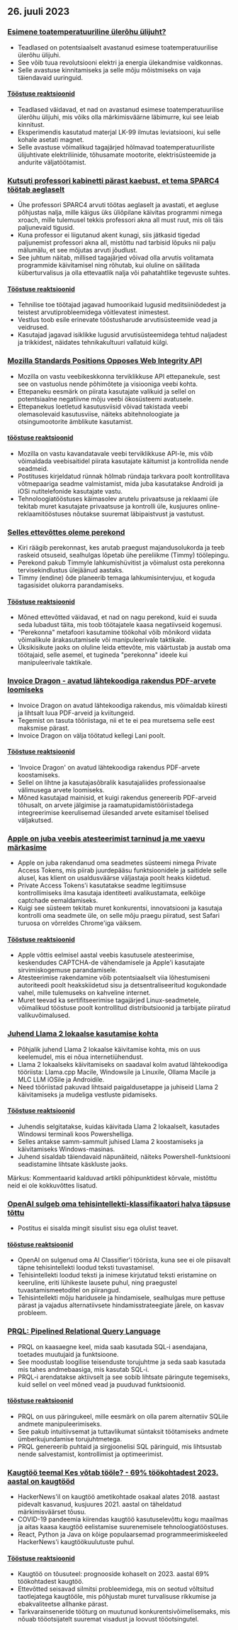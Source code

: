

<CallToAction />

<Steps>

## 26. juuli 2023

### [Esimene toatemperatuuriline ülerõhu ülijuht?](https://arxiv.org/abs/2307.12008)

- Teadlased on potentsiaalselt avastanud esimese toatemperatuurilise ülerõhu ülijuhi.
- See võib tuua revolutsiooni elektri ja energia ülekandmise valdkonnas.
- Selle avastuse kinnitamiseks ja selle mõju mõistmiseks on vaja täiendavaid uuringuid.

#### [Tööstuse reaktsioonid](http://news.ycombinator.com/item?id=36864624)

- Teadlased väidavad, et nad on avastanud esimese toatemperatuurilise ülerõhu ülijuhi, mis võiks olla märkimisväärne läbimurre, kui see leiab kinnitust.
- Eksperimendis kasutatud materjal LK-99 ilmutas leviatsiooni, kui selle kohale asetati magnet.
- Selle avastuse võimalikud tagajärjed hõlmavad toatemperatuuriliste ülijuhtivate elektriliinide, tõhusamate mootorite, elektrisüsteemide ja andurite väljatöötamist.

### [Kutsuti professori kabinetti pärast kaebust, et tema SPARC4 töötab aeglaselt](https://infosec.exchange/@paco/110772422266480371)

- Ühe professori SPARC4 arvuti töötas aeglaselt ja avastati, et aegluse põhjustas nalja, mille käigus üks üliõpilane käivitas programmi nimega xroach, mille tulemusel tekkis professori akna all must ruut, mis oli täis paljunevaid tigusid.
- Kuna professor ei liigutanud akent kunagi, siis jätkasid tigedad paljunemist professori akna all, mistõttu nad tarbisid lõpuks nii palju mälumälu, et see mõjutas arvuti jõudlust.
- See juhtum näitab, millised tagajärjed võivad olla arvutis volitamata programmide käivitamisel ning rõhutab, kui oluline on säilitada küberturvalisus ja olla ettevaatlik nalja või pahatahtlike tegevuste suhtes.

#### [Tööstuse reaktsioonid](http://news.ycombinator.com/item?id=36857314)

- Tehnilise toe töötajad jagavad humoorikaid lugusid meditsiiniõdedest ja teistest arvutiprobleemidega võitlevatest inimestest.
- Vestlus toob esile erinevate tööstusharude arvutisüsteemide vead ja veidrused.
- Kasutajad jagavad isiklikke lugusid arvutisüsteemidega tehtud naljadest ja trikkidest, näidates tehnikakultuuri vallatuid külgi.

### [Mozilla Standards Positions Opposes Web Integrity API](https://github.com/mozilla/standards-positions/issues/852)

- Mozilla on vastu veebikeskkonna terviklikkuse API ettepanekule, sest see on vastuolus nende põhimõtete ja visiooniga veebi kohta.
- Ettepaneku eesmärk on piirata kasutajate valikuid ja sellel on potentsiaalne negatiivne mõju veebi ökosüsteemi avatusele.
- Ettepanekus loetletud kasutusviisid võivad takistada veebi olemasolevaid kasutusviise, näiteks abitehnoloogiate ja otsingumootorite ämblikute kasutamist.

#### [tööstuse reaktsioonid](http://news.ycombinator.com/item?id=36857032)

- Mozilla on vastu kavandatavale veebi terviklikkuse API-le, mis võib võimaldada veebisaitidel piirata kasutajate käitumist ja kontrollida nende seadmeid.
- Postituses kirjeldatud rünnak hõlmab ründaja tarkvara poolt kontrollitava võtmepaariga seadme valmistamist, mida juba kasutatakse Androidi ja iOSi nutitelefonide kasutajate vastu.
- Tehnoloogiatööstuses käimasolev arutelu privaatsuse ja reklaami üle tekitab muret kasutajate privaatsuse ja kontrolli üle, kusjuures online-reklaamitööstuses nõutakse suuremat läbipaistvust ja vastutust.

### [Selles ettevõttes oleme perekond](https://pboyd.io/posts/at-company-we-are-family/)

- Kiri räägib perekonnast, kes arutab praegust majandusolukorda ja teeb raskeid otsuseid, sealhulgas lõpetab ühe pereliikme (Timmy) töölepingu.
- Perekond pakub Timmyle lahkumishüvitist ja võimalust osta perekonna tervisekindlustus ülejäänud aastaks.
- Timmy (endine) õde planeerib temaga lahkumisintervjuu, et koguda tagasisidet olukorra parandamiseks.

#### [Tööstuse reaktsioonid](http://news.ycombinator.com/item?id=36864476)

- Mõned ettevõtted väidavad, et nad on nagu perekond, kuid ei suuda seda lubadust täita, mis toob töötajatele kaasa negatiivseid kogemusi.
- "Perekonna" metafoori kasutamine töökohal võib mõnikord viidata võimalikule ärakasutamisele või manipuleerivale taktikale.
- Üksikisikute jaoks on oluline leida ettevõte, mis väärtustab ja austab oma töötajaid, selle asemel, et tugineda "perekonna" ideele kui manipuleerivale taktikale.

### [Invoice Dragon - avatud lähtekoodiga rakendus PDF-arvete loomiseks](https://invoicedragon.com/)

- Invoice Dragon on avatud lähtekoodiga rakendus, mis võimaldab kiiresti ja lihtsalt luua PDF-arveid ja kviitungeid.
- Tegemist on tasuta tööriistaga, nii et te ei pea muretsema selle eest maksmise pärast.
- Invoice Dragon on välja töötatud kellegi Lani poolt.

#### [Tööstuse reaktsioonid](http://news.ycombinator.com/item?id=36860898)

- 'Invoice Dragon' on avatud lähtekoodiga rakendus PDF-arvete koostamiseks.
- Sellel on lihtne ja kasutajasõbralik kasutajaliides professionaalse välimusega arvete loomiseks.
- Mõned kasutajad mainisid, et kuigi rakendus genereerib PDF-arveid tõhusalt, on arvete jälgimise ja raamatupidamistööriistadega integreerimise keerulisemad ülesanded arvete esitamisel tõelised väljakutsed.

### [Apple on juba veebis atesteerimist tarninud ja me vaevu märkasime](https://httptoolkit.com/blog/apple-private-access-tokens-attestation/)

- Apple on juba rakendanud oma seadmetes süsteemi nimega Private Access Tokens, mis piirab juurdepääsu funktsioonidele ja saitidele selle alusel, kas klient on usaldusväärse väljastaja poolt heaks kiidetud.
- Private Access Tokens'i kasutatakse seadme legitiimsuse kontrollimiseks ilma kasutaja identiteeti avalikustamata, eelkõige captchade eemaldamiseks.
- Kuigi see süsteem tekitab muret konkurentsi, innovatsiooni ja kasutaja kontrolli oma seadmete üle, on selle mõju praegu piiratud, sest Safari turuosa on võrreldes Chrome'iga väiksem.

#### [Tööstuse reaktsioonid](http://news.ycombinator.com/item?id=36862494)

- Apple võttis eelmisel aastal veebis kasutusele atesteerimise, keskendudes CAPTCHA-de vähendamisele ja Apple'i kasutajate sirvimiskogemuse parandamisele.
- Atesteerimise rakendamine võib potentsiaalselt viia lõhestumiseni autoriteedi poolt heakskiidetud sisu ja detsentraliseeritud kogukondade vahel, mille tulemuseks on kahveline internet.
- Muret teevad ka sertifitseerimise tagajärjed Linux-seadmetele, võimalikud tööstuse poolt kontrollitud distributsioonid ja tarbijate piiratud valikuvõimalused.

### [Juhend Llama 2 lokaalse kasutamise kohta](https://replicate.com/blog/run-llama-locally)

- Põhjalik juhend Llama 2 lokaalse käivitamise kohta, mis on uus keelemudel, mis ei nõua internetiühendust.
- Llama 2 lokaalseks käivitamiseks on saadaval kolm avatud lähtekoodiga tööriista: Llama.cpp Macile, Windowsile ja Linuxile, Ollama Macile ja MLC LLM iOSile ja Androidile.
- Need tööriistad pakuvad lihtsaid paigaldusetappe ja juhiseid Llama 2 käivitamiseks ja mudeliga vestluste pidamiseks.

#### [Tööstuse reaktsioonid](http://news.ycombinator.com/item?id=36865495)

- Juhendis selgitatakse, kuidas käivitada Llama 2 lokaalselt, kasutades Windowsi terminali koos Powershelliga.
- Selles antakse samm-sammult juhised Llama 2 koostamiseks ja käivitamiseks Windows-masinas.
- Juhend sisaldab täiendavaid näpunäiteid, näiteks Powershell-funktsiooni seadistamine lihtsate käskluste jaoks.

Märkus: Kommentaarid kalduvad artikli põhipunktidest kõrvale, mistõttu neid ei ole kokkuvõttes lisatud.

### [OpenAI sulgeb oma tehisintellekti-klassifikaatori halva täpsuse tõttu](https://decrypt.co/149826/openai-quietly-shutters-its-ai-detection-tool)

- Postitus ei sisalda mingit sisulist sisu ega olulist teavet.

#### [tööstuse reaktsioonid](http://news.ycombinator.com/item?id=36862850)

- OpenAI on sulgenud oma AI Classifier'i tööriista, kuna see ei ole piisavalt täpne tehisintellekti loodud teksti tuvastamisel.
- Tehisintellekti loodud teksti ja inimese kirjutatud teksti eristamine on keeruline, eriti lühikeste lausete puhul, ning praegustel tuvastamismeetoditel on piirangud.
- Tehisintellekti mõju haridusele ja hindamisele, sealhulgas mure pettuse pärast ja vajadus alternatiivsete hindamisstrateegiate järele, on kasvav probleem.

### [PRQL: Pipelined Relational Query Language](https://github.com/PRQL/prql)

- PRQL on kaasaegne keel, mida saab kasutada SQL-i asendajana, toetades muutujaid ja funktsioone.
- See moodustab loogilise teisenduste torujuhtme ja seda saab kasutada mis tahes andmebaasiga, mis kasutab SQL-i.
- PRQL-i arendatakse aktiivselt ja see sobib lihtsate päringute tegemiseks, kuid sellel on veel mõned vead ja puuduvad funktsioonid.

#### [tööstuse reaktsioonid](http://news.ycombinator.com/item?id=36866861)

- PRQL on uus päringukeel, mille eesmärk on olla parem alternatiiv SQLile andmete manipuleerimiseks.
- See pakub intuitiivsemat ja tuttavlikumat süntaksit töötamiseks andmete ümberkujundamise torujuhtmetega.
- PRQL genereerib puhtaid ja sirgjoonelisi SQL päringuid, mis lihtsustab nende salvestamist, kontrollimist ja optimeerimist.

### [Kaugtöö teemal Kes võtab tööle? - 69% töökohtadest 2023. aastal on kaugtööd](https://blog.spatial.chat/tracking-hackernews-shifting-preferences-for-remote-jobs-over-5-years/)

- HackerNews'il on kaugtöö ametikohtade osakaal alates 2018. aastast pidevalt kasvanud, kusjuures 2021. aastal on täheldatud märkimisväärset tõusu.
- COVID-19 pandeemia kiirendas kaugtöö kasutuselevõttu kogu maailmas ja aitas kaasa kaugtöö eelistamise suurenemisele tehnoloogiatööstuses.
- React, Python ja Java on kõige populaarsemad programmeerimiskeeled HackerNews'i kaugtöökuulutuste puhul.

#### [Tööstuse reaktsioonid](http://news.ycombinator.com/item?id=36863280)

- Kaugtöö on tõusuteel: prognooside kohaselt on 2023. aastal 69% töökohtadest kaugtöö.
- Ettevõtted seisavad silmitsi probleemidega, mis on seotud võltsitud taotlejatega kaugtööle, mis põhjustab muret turvalisuse rikkumise ja ebakvaliteetse allhanke pärast.
- Tarkvarainseneride tööturg on muutunud konkurentsivõimelisemaks, mis nõuab tööotsijatelt suuremat visadust ja loovust tööotsingutel.

</Steps>
